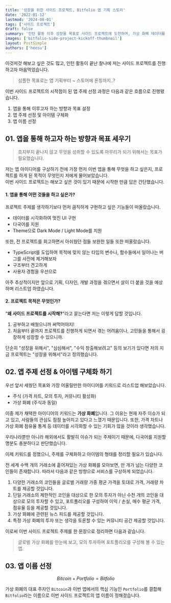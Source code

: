 ```yaml
---
title: '성장을 위한 사이드 프로젝트, Bitfolio 앱 기획 스토리'
date: '2022-01-12'
lastmod: '2024-08-01'
tags: ['사이드 프로젝트']
draft: false
summary: '인턴 활동 이후 성장을 목표로 사이드 프로젝트에 도전하며, 가상 화폐 데이터를 시각화하고 포트폴리오 기능을 제공하는 앱 ‘Bitfolio’를 기획하는 과정을 담았습니다.'
images: ['bitfolio-side-project-kickoff-thumbnail']
layout: PostSimple
authors: ['heesu']
---
```


이것저것 해보고 싶은 것도 많고, 인턴 활동이 끝난 찰나에 저는 사이드 프로젝트를 진행하고자 마음먹었습니다.

> 심플한 목표로는 앱 기획부터 ~ 스토어에 론칭까지..?

이번 사이드 프로젝트의 시작점이 된 앱 주제 선정 과정은 다음과 같은 흐름으로 진행됐습니다.

1. 앱을 통해 이루고자 하는 방향과 목표 설정
2. 앱 주제 선정 및 아이템 구체화
3. 앱 이름 선정

## 01. 앱을 통해 하고자 하는 방향과 목표 세우기

> 흐지부지 끝나지 않고 무엇을 성취할 수 있도록 마무리가 되기 위해서는 목표가 필요했습니다.

저는 앱 아이디어를 구상하기 전에 가장 먼저 이번 앱을 통해 무엇을 하고 싶은지, 프로젝트를 하게 된 목적이 무엇인지 저에게 물어보았습니다.\
이번 사이드 프로젝트는 해보고 싶은 것이 있기 때문에 시작한 만큼 답은 간단했습니다.

#### 1. 앱을 통해 어떤 것들을 하고 싶은가?

프로젝트 주제를 생각하기보다 먼저 큼직하게 구현하고 싶은 기능들이 떠올랐습니다.

- 데이터를 시각화하여 멋진 UI 구현
- 다국어를 지원
- Theme으로 Dark Mode / Light Mode를 지원

또한, 전 프로젝트를 회고하면서 아쉬웠던 점들 보완한 일들 또한 떠올랐습니다.

- TypeScript를 도입하여 목적에 맞지 않는 타입의 변수나, 함수들에서 일어나는 버그를 사전에 제거해보자
- 구조부터 견고하게
- 사용자 경험을 우선으로

아주 추상적이지만 앞으로 기획, 디자인, 개발 과정을 겪으면서 살이 더 붙을 것을 예상하며 리스트업 하였습니다.

#### 2. 프로젝트 목적은 무엇인가?

"**왜 사이드 프로젝트를 시작해?**"라고 묻는다면 저는 이렇게 답할 것입니다.

1. 공부하고 배웠으니까 써먹어야지!
2. 처음부터 끝까지 프로젝트를 진행하게 되면서 겪는 어려움이나, 고민들을 통해서 굉장하게 성장할 수 있으니까.

단순히 "성장을 위해서", "심심해서", "수익 창출해보려고" 등의 보기가 있다면 저의 지금 프로젝트는 "성장을 위해서"라고 정의했습니다.

## 02. 앱 주제 선정 & 아이템 구체화 하기

우선 앞서 세웠던 목표와 가장 어울릴만한 아이디어를 키워드로 리스트업 해보았습니다.

- 주식 (가격 차트, 모의 투자, 커뮤니티 활성화)
- 가상 화폐 (주식과 동일)

이중 제가 채택한 아이디어의 키워드는 **가상 화폐**입니다.
그 이유는 현재 자주 이슈가 되고 있고, 사람들의 관심도 점점 높아지고 있다고 느꼈기 때문입니다. 또한, 가격 차트나 가상 화폐 점유율 통계 등 데이터를 시각화할 수 있는 기회가 많을 것이라 생각했습니다.

우리나라뿐만 아니라 해외에서도 활발히 이슈가 되는 주제이기 때문에, 다국어를 지원할 명분도 충분하다고 판단했습니다.

이제 키워드를 정했으니, 주제를 구체화하고 아이템의 형태를 정리할 필요가 있습니다.

전 세계 수백 개의 거래소에 흩어져있는 가상 화폐를 모아보면, 만 개가 넘는 다양한 코인들이 존재합니다. 따라서 다음과 같은 방향으로 서비스를 구상하게 되었습니다.

1. 다양한 거래소의 코인들을 글로벌 거래량 가중 평균 가격을 토대로 가격, 거래량 차트를 제공할 것입니다.
2. 단일 거래소의 제한적인 코인을 대상으로 한 모의 투자가 아닌 수천 개의 코인을 대상으로 모의 투자할 수 있고, 포트폴리오를 구성하여 이익 / 손실, 매수 평균 가격, 점유율 등을 제공할 것입니다.
3. 가상 화폐에 관련된 뉴스 피드를 제공할 것입니다.
4. 특정 가상 화폐의 투자 또는 생각을 토론할 수 있는 커뮤니티 공간 제공할 것입니다.

이로써 이번 사이드 프로젝트 주제를 한 문장으로 정리하면 다음과 같습니다.

> 글로벌 가상 화폐를 한눈에 보고, 모의 투자하며 포트폴리오를 구성해 볼 수 있는 앱.

## 03. 앱 이름 선정

```math
Bitcoin + Portfolio = Bitfolio
```

가상 화폐의 대표 주자인 `Bitcoin`과 이번 앱에서의 핵심 기능인 `Portfolio`를 결합해 `Bitfolio`라는 이름으로 이번 사이드 프로젝트의 앱 이름이 정해졌습니다.
